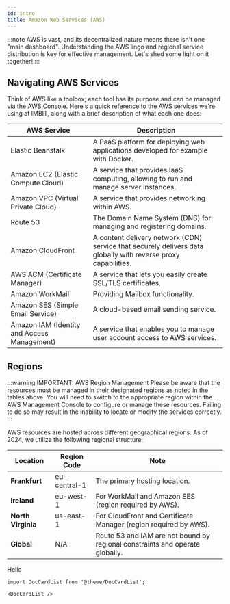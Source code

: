 ```yaml
---
id: intro
title: Amazon Web Services (AWS)
---
```


:::note
AWS is vast, and its decentralized nature means there isn't one "main dashboard". Understanding the AWS lingo and regional service distribution is key for effective management. Let's shed some light on it together!
:::


## Navigating AWS Services

Think of AWS like a toolbox; each tool has its purpose and can be managed via the [AWS Console](https://console.aws.amazon.com/console/home?nc2=h_ct&src=header-signin). Here's a quick reference to the AWS services we're using at IMBIT, along with a brief description of what each one does:

| AWS Service                           | Description                                                                                                       |
|---------------------------------------|-------------------------------------------------------------------------------------------------------------------|
| Elastic Beanstalk                     | A PaaS platform for deploying web applications developed for example with Docker.                                 |
| Amazon EC2 (Elastic Compute Cloud)    | A service that provides IaaS computing, allowing to run and manage server instances.                              |
| Amazon VPC (Virtual Private Cloud)    | A service that provides networking within AWS.                                                                    |
| Route 53                              | The Domain Name System (DNS) for managing and registering domains.                                                |
| Amazon CloudFront                     | A content delivery network (CDN) service that securely delivers data globally with reverse proxy capabilities.    |
| AWS ACM (Certificate Manager)         | A service that lets you easily create SSL/TLS certificates.                                                       |
| Amazon WorkMail                       | Providing Mailbox functionality.                                                                                  |
| Amazon SES (Simple Email Service)     | A cloud-based email sending service.                                                                              |
| Amazon IAM (Identity and Access Management) | A service that enables you to manage user account access to AWS services.                                   |



## Regions
:::warning IMPORTANT: AWS Region Management
Please be aware that the resources must be managed in their designated regions as noted in the tables above. You will need to switch to the appropriate region within the AWS Management Console to configure or manage these resources. Failing to do so may result in the inability to locate or modify the services correctly.
:::

AWS resources are hosted across different geographical regions. As of 2024, we utilize the following regional structure:

| Location       | Region Code | Note                                                                             |
|----------------|-------------|----------------------------------------------------------------------------------|
| **Frankfurt**  | eu-central-1| The primary hosting location.                                                    |
| **Ireland**    | eu-west-1   | For WorkMail and Amazon SES (region required by AWS).                            |
| **North Virginia** | us-east-1   | For CloudFront and Certificate Manager (region required by AWS).             |
| **Global**     | N/A         | Route 53 and IAM are not bound by regional constraints and operate globally.     |


  Hello

```mdx-code-block
import DocCardList from '@theme/DocCardList';

<DocCardList />
```
